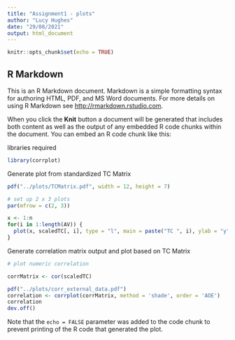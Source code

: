 ```yaml
---
title: "Assignment1 - plots"
author: "Lucy Hughes"
date: "29/08/2021"
output: html_document
---
```


```r
knitr::opts_chunk$set(echo = TRUE)
```

## R Markdown

This is an R Markdown document. Markdown is a simple formatting syntax for authoring HTML, PDF, and MS Word documents. For more details on using R Markdown see <http://rmarkdown.rstudio.com>.

When you click the **Knit** button a document will be generated that includes both content as well as the output of any embedded R code chunks within the document. You can embed an R code chunk like this:

libraries required
```r
library(corrplot)

```


Generate plot from standardized TC Matrix 

```r
pdf("../plots/TCMatrix.pdf", width = 12, height = 7)

# set up 2 x 3 plots 
par(mfrow = c(2, 3)) 

x <- 1:n
for(i in 1:length(AV)) {
  plot(x, scaledTC[, i], type = "l", main = paste("TC ", i), ylab = "y")
}
```

Generate correlation matrix output and plot based on TC Matrix
```r
# plot numeric correlation

corrMatrix <- cor(scaledTC)

pdf("../plots/corr_external_data.pdf")
correlation <- corrplot(corrMatrix, method = 'shade', order = 'AOE')
correlation
dev.off()

```

Note that the `echo = FALSE` parameter was added to the code chunk to prevent printing of the R code that generated the plot.
